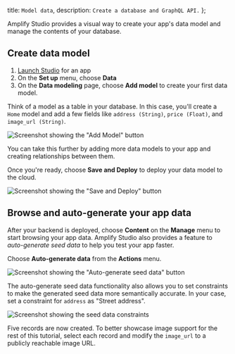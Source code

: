   title: `Model data`,
  description: `Create a database and GraphQL API.`
};

Amplify Studio provides a visual way to create your app's data model and manage the contents of your database.

## Create data model

1. [Launch Studio](/console/adminui/start/#logging-in-and-creating-an-app) for an app
1. On the **Set up** menu, choose **Data**
1. On the **Data modeling** page, choose **Add model** to create your first data model.

Think of a model as a table in your database. In this case, you'll create a `Home` model and add a few fields like `address (String)`, `price (Float)`, and `image_url (String)`.

![Screenshot showing the "Add Model" button](/images/studio/add-model.png)

You can take this further by adding more data models to your app and creating relationships between them.

Once you're ready, choose **Save and Deploy** to deploy your data model to the cloud.

![Screenshot showing the "Save and Deploy" button](/images/studio/deploy.png)

## Browse and auto-generate your app data

After your backend is deployed, choose **Content** on the **Manage** menu to start browsing your app data. Amplify Studio also provides a feature to _auto-generate seed data_ to help you test your app faster.

Choose **Auto-generate data** from the **Actions** menu.

![Screenshot showing the "Auto-generate seed data" button](/images/studio/seed-data.png)

The auto-generate seed data functionality also allows you to set constraints to make the generated seed data more semantically accurate. In your case, set a constraint for `address` as "Street address".

![Screenshot showing the seed data constraints](/images/studio/seed-constraints.png)

Five records are now created. To better showcase image support for the rest of this tutorial, select each record and modify the `image_url` to a publicly reachable image URL.

